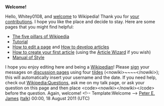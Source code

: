 <article id="32783053" title=User talk:Whitey0108>
	<talkpage id="32783053" title="User talk:Whitey0108">
'''Welcome!'''

Hello, Whitey0108, and [[Wikipedia:Introduction|welcome]] to Wikipedia! Thank you for [[Special:Contributions/Whitey0108|your contributions]]. I hope you like the place and decide to stay. Here are some pages that you might find helpful:
*[[Wikipedia:Five pillars|The five pillars of Wikipedia]]
*[[Wikipedia:Tutorial|Tutorial]]
*[[Help:Editing|How to edit a page]] and [[Wikipedia:Article development|How to develop articles]]
*[[Wikipedia:Your first article|How to create your first article]] (using the [[Wikipedia:Article wizard|Article Wizard]] if you wish)
*[[Wikipedia:Manual of Style|Manual of Style]]
I hope you enjoy editing here and being a [[Wikipedia:Wikipedians|Wikipedian]]! Please [[Wikipedia:Signatures|sign]] your messages on [[Help:Using talk pages|discussion page]]s using four [[tilde]]s (&lt;nowiki&gt;~~~~&lt;/nowiki&gt;); this will automatically insert your username and the date. If you need help, check out [[Wikipedia:Questions]], ask me on my talk page, or ask your question on this page and then place &lt;code&gt;&lt;nowiki&gt;{{help me}}&lt;/nowiki&gt;&lt;/code&gt; before the question. Again, welcome! &lt;!-- Template:Welcome --&gt; [[User:Peter E. James|Peter E. James]] ([[User talk:Peter E. James|talk]]) 00:00, 18 August 2011 (UTC)
	</talkpage>
</article>
